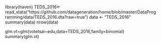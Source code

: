 library(haven)
TEDS_2016<-read_stata("https://github.com/datageneration/home/blob/master/DataProgramming/data/TEDS_2016.dta?raw=true")
data <- "TEDS_2016"
summary(data)
nrow(data)

glm.vt=glm(votetsai~edu,data=TEDS_2016,family=binomial)
summary(glm.vt)

